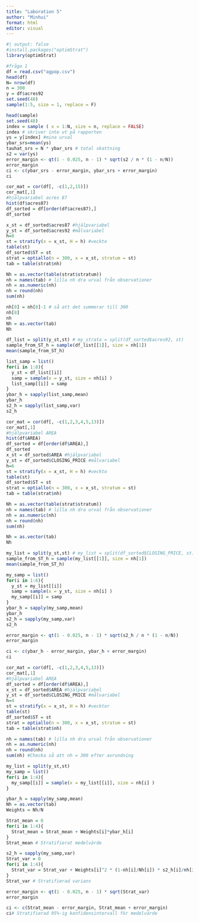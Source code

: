 ```yaml
---
title: "Laboration 5"
author: "Minhui"
format: html
editor: visual
---
```


```r
#| output: false
#install.packages("optimStrat")
library(optimStrat)

```

```r
#fråga 1 
df = read.csv("agpop.csv")
head(df)
N= nrow(df)
n = 300
y = df$acres92
set.seed(48)
sample(1:5, size = 1, replace = F)

head(sample)
set.seed(48)
index = sample ( x = 1:N, size = n, replace = FALSE)
index # skriver inte ut på rapporten
ys = y[index] #mina urval
ybar_srs=mean(ys)
tauhat_srs = N * ybar_srs # total skattning
s2 = var(ys)
error_margin <- qt(1 - 0.025, n - 1) * sqrt(s2 / n * (1 - n/N))
error_margin
ci <- c(ybar_srs - error_margin, ybar_srs + error_margin)
ci

cor_mat = cor(df[, -c(1,2,15)])
cor_mat[,1]
#hjälpvariabel acres 87
hist(df$acres87)
df_sorted = df[order(df$acres87),]
df_sorted

x_st = df_sorted$acres87 #hjälpvariabel
y_st = df_sorted$acres92 #målvariabel
h=8
st = stratify(x = x_st, H = h) #veckto
table(st)
df_sorted$ST = st
strat = optiallo(n = 300, x = x_st, stratum = st)
tab = table(strat$nh)

Nh = as.vector(table(strat$stratum))
nh = names(tab) # lilla nh dra urval från observationer
nh = as.numeric(nh)
nh = round(nh)
sum(nh)

nh[8] = nh[8]-1 # så att det summerar till 300
nh[8]
nh
Nh = as.vector(tab)
Nh

df_list = split(y_st,st) # my_strata = split(df_sorted$acres92, st)
sample_from_ST_h = sample(df_list[[1]], size = nh[1])
mean(sample_from_ST_h)

list_samp = list()
for(i in 1:8){
  y_st = df_list[[i]]
  samp = sample(x = y_st, size = nh[i] )
  list_samp[[i]] = samp
}
ybar_h = sapply(list_samp,mean)
ybar_h
s2_h = sapply(list_samp,var)
s2_h

```

```r
cor_mat = cor(df[, -c(1,2,3,4,5,13)])
cor_mat[,1]
#hjälpvariabel AREA
hist(df$AREA)
df_sorted = df[order(df$AREA),]
df_sorted
x_st = df_sorted$AREA #hjälpvariabel
y_st = df_sorted$CLOSING_PRICE #målvariabel
h=6
st = stratify(x = x_st, H = h) #veckto
table(st)
df_sorted$ST = st
strat = optiallo(n = 300, x = x_st, stratum = st)
tab = table(strat$nh)

Nh = as.vector(table(strat$stratum))
nh = names(tab) # lilla nh dra urval från observationer
nh = as.numeric(nh)
nh = round(nh)
sum(nh)

Nh = as.vector(tab)
Nh

my_list = split(y_st,st) # my_list = split(df_sorted$CLOSING_PRICE, st)
sample_from_ST_h = sample(my_list[[1]], size = nh[1])
mean(sample_from_ST_h)

my_samp = list()
for(i in 1:6){
  y_st = my_list[[i]]
  samp = sample(x = y_st, size = nh[i] )
  my_samp[[i]] = samp
}
ybar_h = sapply(my_samp,mean)
ybar_h
s2_h = sapply(my_samp,var)
s2_h

error_margin <- qt(1 - 0.025, n - 1) * sqrt(s2_h / n * (1 - n/N))
error_margin

ci <- c(ybar_h - error_margin, ybar_h + error_margin)
ci

cor_mat = cor(df[, -c(1,2,3,4,5,13)])
cor_mat[,1]
#hjälpvariabel AREA
df_sorted = df[order(df$AREA),]
x_st = df_sorted$AREA #hjälpvariabel
y_st = df_sorted$CLOSING_PRICE #målvariabel
h=4
st = stratify(x = x_st, H = h) #vecktor
table(st)
df_sorted$ST = st
strat = optiallo(n = 300, x = x_st, stratum = st)
tab = table(strat$nh)

nh = names(tab) # lilla nh dra urval från observationer
nh = as.numeric(nh)
nh = round(nh)
sum(nh) #Checka så att nh = 300 efter avrundning

my_list = split(y_st,st) 
my_samp = list()
for(i in 1:4){
  my_samp[[i]] = sample(x = my_list[[i]], size = nh[i] )
}

ybar_h = sapply(my_samp,mean)
Nh = as.vector(tab)
Weights = Nh/N

Strat_mean = 0
for(i in 1:4){
  Strat_mean = Strat_mean + Weights[i]*ybar_h[i]
}
Strat_mean # Stratifierat medelvärde

s2_h = sapply(my_samp,var)
Strat_var = 0
for(i in 1:4){
  Strat_var = Strat_var + Weights[i]^2 * (1-nh[i]/Nh[i]) * s2_h[i]/nh[i]
}
Strat_var # Stratifierad varians

error_margin <- qt(1 - 0.025, n - 1) * sqrt(Strat_var)
error_margin

ci <- c(Strat_mean - error_margin, Strat_mean + error_margin)
ci# Stratifierad 95%-ig konfidensintervall för medelvärde

```
